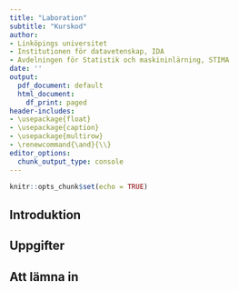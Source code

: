 ```yaml
---
title: "Laboration"
subtitle: "Kurskod"
author:
- Linköpings universitet
- Institutionen för datavetenskap, IDA
- Avdelningen för Statistik och maskininlärning, STIMA
date: ''
output:
  pdf_document: default
  html_document:
    df_print: paged
header-includes:
- \usepackage{float}
- \usepackage{caption}
- \usepackage{multirow}
- \renewcommand{\and}{\\}  
editor_options:
  chunk_output_type: console
---
```


```r
knitr::opts_chunk$set(echo = TRUE)
```

## Introduktion


## Uppgifter


## Att lämna in
